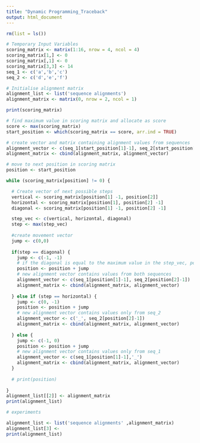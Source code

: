 ```yaml
---
title: "Dynamic Programming_Traceback"
output: html_document
---
```


```r
rm(list = ls())
```

```r
# Temporary Input Variables
scoring_matrix <- matrix(1:16, nrow = 4, ncol = 4)
scoring_matrix[1,] <- 0
scoring_matrix[,1] <- 0
scoring_matrix[3,3] <- 14
seq_1 <- c('a','b','c')
seq_2 <- c('d','e','f')

# Initialise alignment matrix
alignment_list <- list('sequence alignments')
alignment_matrix <- matrix(0, nrow = 2, ncol = 1)

print(scoring_matrix)
```
```r
# find maximum value in scoring matrix and allocate as score
score <- max(scoring_matrix)
start_position <- which(scoring_matrix == score, arr.ind = TRUE)
```
```r
# create vector and matrix containing alignment values from sequences
alignment_vector <- c(seq_1[start_position[1]-1], seq_2[start_position[2]-1])
alignment_matrix <- cbind(alignment_matrix, alignment_vector)
```
```r
# move to next position in scoring matrix
position <- start_position

while (scoring_matrix[position] != 0) {

  # Create vector of next possible steps
  vertical <- scoring_matrix[position[1] -1, position[2]]
  horizontal <- scoring_matrix[position[1], position[2] -1]
  diagonal <- scoring_matrix[position[1] -1, position[2] -1]

  step_vec <- c(vertical, horizontal, diagonal)
  step <- max(step_vec)
  
  #create movement vector
  jump <- c(0,0)
  
  if(step == diagonal) {
    jump <- c(-1, -1)
    # if the diagonal is equal to the maximum value in the step_vec, position moves up and left
    position <- position + jump
    # new alignment vector contains values from both sequences
    alignment_vector <- c(seq_1[position[1]-1], seq_2[position[2]-1])
    alignment_matrix <- cbind(alignment_matrix, alignment_vector)
    
  } else if (step == horizontal) {
    jump <- c(0, -1)
    position <- position + jump
    # new alignment vector contains values only from seq_2
    alignment_vector <- c('_', seq_2[position[2]-1])
    alignment_matrix <- cbind(alignment_matrix, alignment_vector)
    
  } else {
    jump <- c(-1, 0)
    position <- position + jump
    # new alignment vector contains values only from seq_1
    alignment_vector <- c(seq_1[position[1]-1],'_')
    alignment_matrix <- cbind(alignment_matrix, alignment_vector)
  }
  
  # print(position)
  
}
alignment_list[[2]] <- alignment_matrix
print(alignment_list)
```
```r
# experiments

alignment_list <- list('sequence alignments' ,alignment_matrix)
alignment_list[3] <- 
print(alignment_list)
```